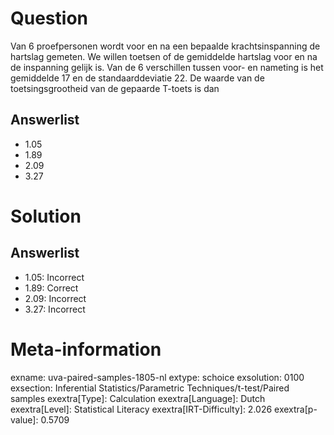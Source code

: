 Question
========

Van 6 proefpersonen wordt voor en na een bepaalde krachtsinspanning de
hartslag gemeten. We willen toetsen of de gemiddelde hartslag voor en na
de inspanning gelijk is. Van de 6 verschillen tussen voor- en nameting
is het gemiddelde 17 en de standaarddeviatie 22. De waarde van de
toetsingsgrootheid van de gepaarde T-toets is dan

Answerlist
----------

* 1.05
* 1.89
* 2.09
* 3.27

Solution
========

Answerlist
----------

* 1.05: Incorrect
* 1.89: Correct
* 2.09: Incorrect
* 3.27: Incorrect

Meta-information
================
exname: uva-paired-samples-1805-nl
extype: schoice
exsolution: 0100
exsection: Inferential Statistics/Parametric Techniques/t-test/Paired samples
exextra[Type]: Calculation
exextra[Language]: Dutch
exextra[Level]: Statistical Literacy
exextra[IRT-Difficulty]: 2.026
exextra[p-value]: 0.5709
